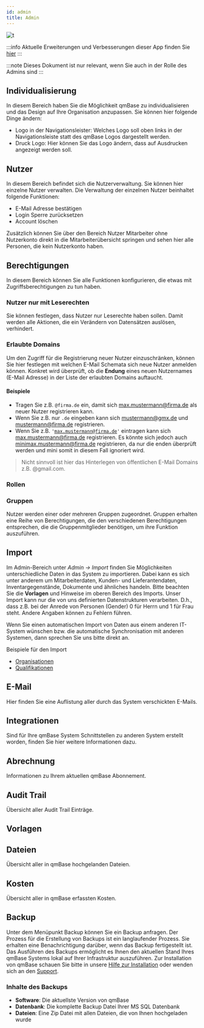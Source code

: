 ---
id: admin
title: Admin
---


![t](https://caqadmin.blob.core.windows.net/public-screenshots/manual-screenshots/Screenshot%202021-05-24_admin-home.png)

:::info Aktuelle Erweiterungen und Verbesserungen dieser App finden Sie [hier](/blog/tags/admin)
:::

:::note Dieses Dokument ist nur relevant, wenn Sie auch in der Rolle des Admins sind
:::

## Individualisierung

In diesem Bereich haben Sie die Möglichkeit qmBase zu individualisieren und das Design auf Ihre Organisation anzupassen. Sie können hier folgende Dinge ändern:

- Logo in der Navigationsleister: Welches Logo soll oben links in der Navigationsleiste statt des qmBase Logos dargestellt werden.
- Druck Logo: Hier können Sie das Logo ändern, dass auf Ausdrucken angezeigt werden soll.

## Nutzer

In diesem Bereich befindet sich die Nutzerverwaltung. Sie können hier einzelne Nutzer verwalten.
Die Verwaltung der einzelnen Nutzer beinhaltet folgende Funktionen:

- E-Mail Adresse bestätigen
- Login Sperre zurücksetzen
- Account löschen

Zusätzlich können Sie über den Bereich Nutzer Mitarbeiter ohne Nutzerkonto direkt in die Mitarbeiterübersicht springen und sehen hier alle Personen, die kein Nutzerkonto haben.

## Berechtigungen

In diesem Bereich können Sie alle Funktionen konfigurieren, die etwas mit Zugriffsberechtigungen zu tun haben.

### Nutzer nur mit Leserechten

Sie können festlegen, dass Nutzer nur Leserechte haben sollen. Damit werden alle Aktionen, die ein Verändern von Datensätzen auslösen, verhindert.

### Erlaubte Domains

Um den Zugriff für die Registrierung neuer Nutzer einzuschränken, können Sie hier festlegen mit welchen E-Mail Schemata sich neue Nutzer anmelden können.
Konkret wird überprüft, ob die **Endung** eines neuen Nutzernames (E-Mail Adresse) in der Liste der erlaubten Domains auftaucht.

#### Beispiele

- Tragen Sie z.B. <code>@firma.de</code> ein, damit sich max.mustermann@firma.de als neuer Nutzer registrieren kann.
- Wenn Sie z.B. nur <code>.de</code> eingeben kann sich mustermann@gmx.de und mustermann@firma.de registrieren.
- Wenn Sie z.B. <code>'max.mustermann@firma.de'</code> eintragen kann sich max.mustermann@firma.de registrieren. Es könnte sich jedoch auch minimax.mustermann@firma.de registrieren, da nur die enden überprüft werden und mini somit in diesem Fall ignoriert wird.

> Nicht sinnvoll ist hier das Hinterlegen von öffentlichen E-Mail Domains z.B. @gmail.com.

### Rollen

### Gruppen

Nutzer werden einer oder mehreren Gruppen zugeordnet. Gruppen erhalten eine Reihe von Berechtigungen, die den verschiedenen Berechtigungen entsprechen, die die Gruppenmitglieder benötigen, um ihre Funktion auszuführen.

<!--
The relationships between Users, Groups, and Roles, for the sake of our application, are more complex than they might first appear.

Our Users-Groups-Roles structure is actually performing a bit of an illusion. It may appear, when we are done, that Roles will “belong” to groups, and that Users, by virtue of membership in a particular group, gain access to the Roles of that Group. However, what is really going on is that, when a User is assigned to a particular group, our application is then adding that user to each Role within the Group.

This is a subtle, but important distinction.

Let’s assume we have an existing Group with two Roles assigned – “CanEditAccount” and “CanViewAccount.” Let’s further assume that there are three users in this group. Finally, let’s say we want to add another (already existing) Role to this group – “CanDeleteAccount.” What needs to happen?

1. We assign the role to the group
2. We need to add each member or the group to the new role

On the face of it, that is relatively straightforward. However, each User can belong to more than one group. Also, a Role can be assigned to more than one group. What if we want to remove a Role from a group?

1. Remove each User in the Group from the Role, except when they are also a member of another group which also has that same role
2. Remove the Role from the Group

This is a little more complicated. A similar situation arises if we wish to remove a User from a Group:

1. Remove the User from all Roles in the Group, except when the user also belongs to another Group with the same role
2. Remove the User from the Group

And so on. In order to get the predictable, intuitive behavior from our application which will be expected by the end user, there is more going on than meets the eye.
-->

## Import

Im Admin-Bereich unter _Admin -> Import_ finden Sie Möglichkeiten unterschiedliche Daten in das System zu importieren. Dabei kann es sich unter anderem um Mitarbeiterdaten, Kunden- und Lieferantendaten, Inventargegenstände, Dokumente und ähnliches handeln.
Bitte beachten Sie die **Vorlagen** und Hinweise im oberen Bereich des Imports. Unser Import kann nur die von uns definierten Datenstrukturen verarbeiten. D.h., dass z.B. bei der Anrede von Personen (Gender) 0 für Herrn und 1 für Frau steht. Andere Angaben können zu Fehlern führen.

Wenn Sie einen automatischen Import von Daten aus einem anderen IT-System wünschen bzw. die automatische Synchronisation mit anderen Systemen, dann sprechen Sie uns bitte direkt an.

Beispiele für den Import

- [Organisationen](/docs/faqs/116)
- [Qualifikationen](/docs/faqs/import-qualifications)

## E-Mail

Hier finden Sie eine Auflistung aller durch das System verschickten E-Mails.

## Integrationen

Sind für Ihre qmBase System Schnittstellen zu anderen System erstellt worden, finden Sie hier weitere Informationen dazu.

## Abrechnung

Informationen zu Ihrem aktuellen qmBase Abonnement.

## Audit Trail

Übersicht aller Audit Trail Einträge.

## Vorlagen

## Dateien

Übersicht aller in qmBase hochgelanden Dateien.

## Kosten

Übersicht aller in qmBase erfassten Kosten.

## Backup

Unter dem Menüpunkt Backup können Sie ein Backup anfragen. Der Prozess für die Erstellung von Backups ist ein langlaufender Prozess. Sie erhalten eine Benachrichtigung darüber, wenn das Backup fertigestellt ist.
Das Ausführen des Backups ermöglicht es Ihnen den aktuellen Stand Ihres qmBase Systems lokal auf Ihrer Infrastruktur auszuführen.
Zur Installation von qmBase schauen Sie bitte in unsere [Hilfe zur Installation](/docs/technical/installation) oder wenden sich an den [Support](mailto:support@qmbase.com).

### Inhalte des Backups

- **Software**: Die aktuellste Version von qmBase
- **Datenbank**: Die komplette Backup Datei Ihrer MS SQL Datenbank
- **Dateien**: Eine Zip Datei mit allen Dateien, die von Ihnen hochgeladen wurde
